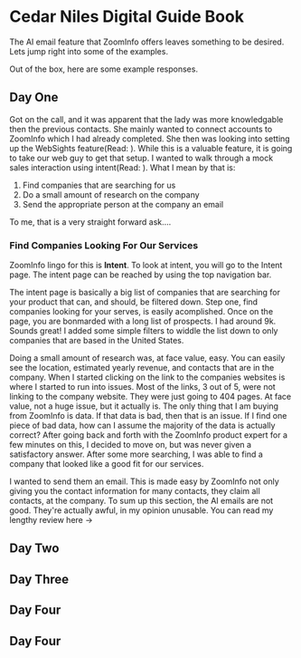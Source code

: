 
# Cedar Niles Digital Guide Book
The AI email feature that ZoomInfo offers leaves something to be desired. Lets jump right into some of the examples.

Out of the box, here are some example responses.


## Day One
Got on the call, and it was apparent that the lady was more knowledgable then the previous contacts. She mainly wanted to connect accounts to ZoomInfo which I had already completed. She then was looking into setting up the WebSights feature(Read: <LinkNewTab text='ZoomInfo WebSights Review' link='/blog/business/zoom-info/websights-review'/>). While this is a valuable feature, it is going to take our web guy to get that setup. I wanted to walk through a mock sales interaction using intent(Read: <LinkNewTab text='ZoomInfo Intent Review' link='/blog/business/zoom-info/intent-review'/>). What I mean by that is:
1. Find companies that are searching for us
2. Do a small amount of research on the company
3. Send the appropriate person at the company an email

To me, that is a very straight forward ask....

### Find Companies Looking For Our Services
ZoomInfo lingo for this is **Intent**. To look at intent, you will go to the Intent page. The intent page can be reached by using the top navigation bar.

The intent page is basically a big list of companies that are searching for your product that can, and should, be filtered down. Step one, find companies looking for your serves, is easily acomplished. Once on the page, you are bonmarded with a long list of prospects. I had around 9k. Sounds great! I added some simple filters to widdle the list down to only companies that are based in the United States.

Doing a small amount of research was, at face value, easy. You can easily see the location, estimated yearly revenue, and contacts that are in the company. When I started clicking on the link to the companies websites is where I started to run into issues. Most of the links, 3 out of 5, were not linking to the company website. They were just going to 404 pages. At face value, not a huge issue, but it actually is. The only thing that I am buying from ZoomInfo is data. If that data is bad, then that is an issue. If I find one piece of bad data, how can I assume the majority of the data is actually correct? After going back and forth with the ZoomInfo product expert for a few minutes on this, I decided to move on, but was never given a satisfactory answer. After some more searching, I was able to find a company that looked like a good fit for our services.

I wanted to send them an email. This is made easy by ZoomInfo not only giving you the contact information for many contacts, they claim all contacts, at the company. To sum up this section, the AI emails are not good. They're actually awful, in my opinion unusable. You can read my lengthy review here -> <LinkNewTab text='ZoomInfo AI Email Review' link='/blog/business/zoom-info/ai-email-review'/> 

## Day Two

## Day Three

## Day Four

## Day Four

[1]: /blog/business/zoom-info/demo
